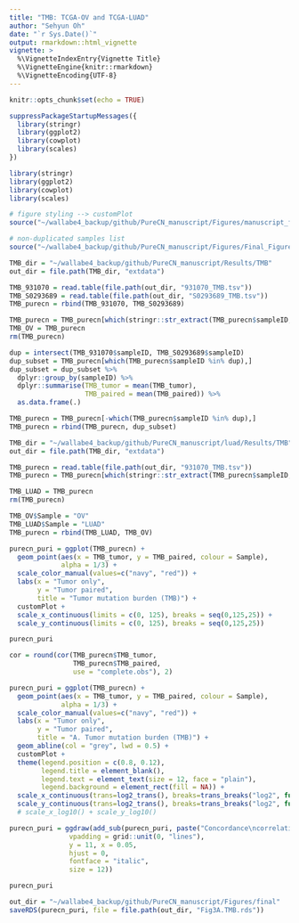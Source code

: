 ```yaml
---
title: "TMB: TCGA-OV and TCGA-LUAD"
author: "Sehyun Oh"
date: "`r Sys.Date()`"
output: rmarkdown::html_vignette
vignette: >
  %\VignetteIndexEntry{Vignette Title}
  %\VignetteEngine{knitr::rmarkdown}
  %\VignetteEncoding{UTF-8}
---
```


```r
knitr::opts_chunk$set(echo = TRUE)
```

```r
suppressPackageStartupMessages({
  library(stringr)
  library(ggplot2)
  library(cowplot)
  library(scales)
})
```

```r
library(stringr)
library(ggplot2)
library(cowplot)
library(scales)
```

```r
# figure styling --> customPlot
source("~/wallabe4_backup/github/PureCN_manuscript/Figures/manuscript_figure_style.R")

# non-duplicated samples list
source("~/wallabe4_backup/github/PureCN_manuscript/Figures/Final_Figures/non_dup.R")
```

```r
TMB_dir = "~/wallabe4_backup/github/PureCN_manuscript/Results/TMB"
out_dir = file.path(TMB_dir, "extdata")

TMB_931070 = read.table(file.path(out_dir, "931070_TMB.tsv"))
TMB_S0293689 = read.table(file.path(out_dir, "S0293689_TMB.tsv"))
TMB_purecn = rbind(TMB_931070, TMB_S0293689)

TMB_purecn = TMB_purecn[which(stringr::str_extract(TMB_purecn$sampleID, "TCGA.{11}") %in% ovc_236),]
TMB_OV = TMB_purecn
rm(TMB_purecn)
```

```r
dup = intersect(TMB_931070$sampleID, TMB_S0293689$sampleID)
dup_subset = TMB_purecn[which(TMB_purecn$sampleID %in% dup),]
dup_subset = dup_subset %>%
  dplyr::group_by(sampleID) %>%
  dplyr::summarise(TMB_tumor = mean(TMB_tumor), 
                   TMB_paired = mean(TMB_paired)) %>%
  as.data.frame(.)

TMB_purecn = TMB_purecn[-which(TMB_purecn$sampleID %in% dup),]
TMB_purecn = rbind(TMB_purecn, dup_subset) 
```

```r
TMB_dir = "~/wallabe4_backup/github/PureCN_manuscript/luad/Results/TMB"
out_dir = file.path(TMB_dir, "extdata")

TMB_purecn = read.table(file.path(out_dir, "931070_TMB.tsv"))
TMB_purecn = TMB_purecn[which(stringr::str_extract(TMB_purecn$sampleID, "TCGA.{11}") %in% luad_442),]

TMB_LUAD = TMB_purecn
rm(TMB_purecn)
```

```r
TMB_OV$Sample = "OV"
TMB_LUAD$Sample = "LUAD"
TMB_purecn = rbind(TMB_LUAD, TMB_OV)
```

```r
purecn_puri = ggplot(TMB_purecn) +
  geom_point(aes(x = TMB_tumor, y = TMB_paired, colour = Sample),
             alpha = 1/3) + 
  scale_color_manual(values=c("navy", "red")) +
  labs(x = "Tumor only", 
       y = "Tumor paired", 
       title = "Tumor mutation burden (TMB)") +
  customPlot +
  scale_x_continuous(limits = c(0, 125), breaks = seq(0,125,25)) +
  scale_y_continuous(limits = c(0, 125), breaks = seq(0,125,25))

purecn_puri
```

```r
cor = round(cor(TMB_purecn$TMB_tumor, 
                TMB_purecn$TMB_paired, 
                use = "complete.obs"), 2)

purecn_puri = ggplot(TMB_purecn) +
  geom_point(aes(x = TMB_tumor, y = TMB_paired, colour = Sample),
             alpha = 1/3) + 
  scale_color_manual(values=c("navy", "red")) +
  labs(x = "Tumor only", 
       y = "Tumor paired", 
       title = "A. Tumor mutation burden (TMB)") +
  geom_abline(col = "grey", lwd = 0.5) + 
  customPlot +
  theme(legend.position = c(0.8, 0.12),
        legend.title = element_blank(),
        legend.text = element_text(size = 12, face = "plain"),
        legend.background = element_rect(fill = NA)) +
  scale_x_continuous(trans=log2_trans(), breaks=trans_breaks("log2", function(x) 2^x)) +
  scale_y_continuous(trans=log2_trans(), breaks=trans_breaks("log2", function(x) 2^x))
  # scale_x_log10() + scale_y_log10()

purecn_puri = ggdraw(add_sub(purecn_puri, paste("Concordance\ncorrelation =", cor), 
               vpadding = grid::unit(0, "lines"), 
               y = 11, x = 0.05, 
               hjust = 0, 
               fontface = "italic", 
               size = 12))

purecn_puri
```

```r
out_dir = "~/wallabe4_backup/github/PureCN_manuscript/Figures/final"
saveRDS(purecn_puri, file = file.path(out_dir, "Fig3A.TMB.rds"))
```